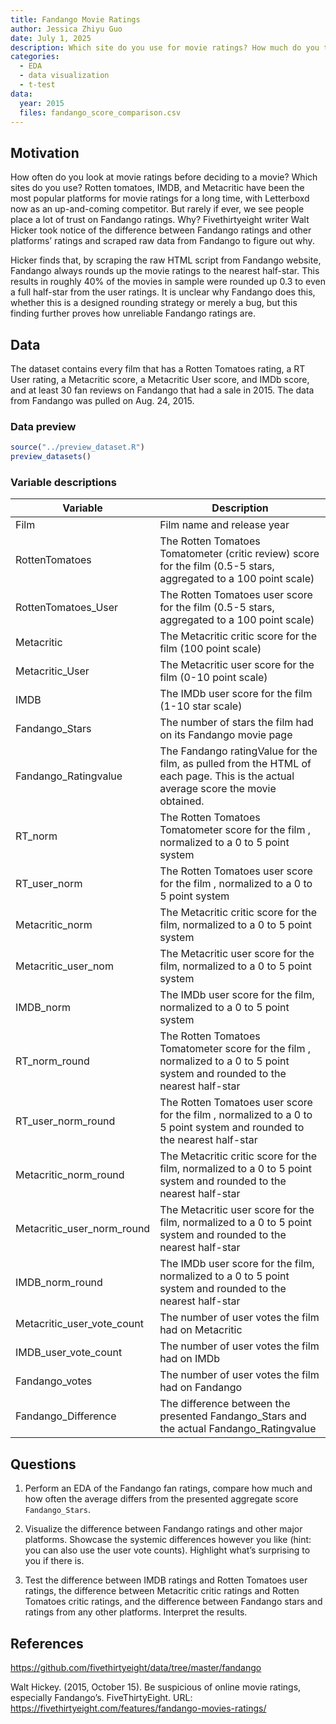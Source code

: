 ---
title: Fandango Movie Ratings
author: Jessica Zhiyu Guo
date: July 1, 2025
description: Which site do you use for movie ratings? How much do you trust the ratings? Walt Hicker took this question seriously and investigated the difference between Fandango ratings and other major platforms. 
categories:
  - EDA
  - data visualization
  - t-test
data:
  year: 2015
  files: fandango_score_comparison.csv
---

## Motivation
How often do you look at movie ratings before deciding to a movie? Which sites do you use? Rotten tomatoes, IMDB, and Metacritic have been the most popular platforms for movie ratings for a long time, with Letterboxd now as an up-and-coming competitor. But rarely if ever, we see people place a lot of trust on Fandango ratings. Why? Fivethirtyeight writer Walt Hicker took notice of the difference between Fandango ratings and other platforms' ratings and scraped raw data from Fandango to figure out why.

Hicker finds that, by scraping the raw HTML script from Fandango website, Fandango always rounds up the movie ratings to the nearest half-star. This results in roughly 40% of the movies in sample were rounded up 0.3 to even a full half-star from the user ratings. It is unclear why Fandango does this, whether this is a designed rounding strategy or merely a bug, but this finding further proves how unreliable Fandango ratings are.

## Data

The dataset contains every film that has a Rotten Tomatoes rating, a RT User rating, a Metacritic score, a Metacritic User score, and IMDb score, and at least 30 fan reviews on Fandango that had a sale in 2015. The data from Fandango was pulled on Aug. 24, 2015.

### Data preview

```{r, echo=FALSE, results="asis"}
source("../preview_dataset.R")
preview_datasets()
```

### Variable descriptions

| Variable | Description |
|----|-------------|
| Film | Film name and release year |
| RottenTomatoes | The Rotten Tomatoes Tomatometer (critic review) score for the film (0.5-5 stars, aggregated to a 100 point scale) |
| RottenTomatoes_User | The Rotten Tomatoes user score for the film (0.5-5 stars, aggregated to a 100 point scale)|
| Metacritic | The Metacritic critic score for the film (100 point scale)|
| Metacritic_User| The Metacritic user score for the film (0-10 point scale) |
| IMDB | The IMDb user score for the film (1-10 star scale)|
| Fandango_Stars | The number of stars the film had on its Fandango movie page|
| Fandango_Ratingvalue | The Fandango ratingValue for the film, as pulled from the HTML of each page. This is the actual average score the movie obtained.|
| RT_norm | The Rotten Tomatoes Tomatometer score for the film , normalized to a 0 to 5 point system|
| RT_user_norm | The Rotten Tomatoes user score for the film , normalized to a 0 to 5 point system|
| Metacritic_norm | The Metacritic critic score for the film, normalized to a 0 to 5 point system|
| Metacritic_user_nom | The Metacritic user score for the film, normalized to a 0 to 5 point system |
| IMDB_norm | The IMDb user score for the film, normalized to a 0 to 5 point system|
| RT_norm_round | The Rotten Tomatoes Tomatometer score for the film , normalized to a 0 to 5 point system and rounded to the nearest half-star|
| RT_user_norm_round | The Rotten Tomatoes user score for the film , normalized to a 0 to 5 point system and rounded to the nearest half-star |
| Metacritic_norm_round | The Metacritic critic score for the film, normalized to a 0 to 5 point system and rounded to the nearest half-star |
| Metacritic_user_norm_round | The Metacritic user score for the film, normalized to a 0 to 5 point system and rounded to the nearest half-star |
| IMDB_norm_round | The IMDb user score for the film, normalized to a 0 to 5 point system and rounded to the nearest half-star |
| Metacritic_user_vote_count | The number of user votes the film had on Metacritic | 
| IMDB_user_vote_count | The number of user votes the film had on IMDb |
| Fandango_votes | The number of user votes the film had on Fandango |
| Fandango_Difference | The difference between the presented Fandango_Stars and the actual Fandango_Ratingvalue| 


## Questions
1. Perform an EDA of the Fandango fan ratings, compare how much and how often the average differs from the presented aggregate score `Fandango_Stars`.

2. Visualize the difference between Fandango ratings and other major platforms. Showcase the systemic differences however you like (hint: you can also use the user vote counts). Highlight what's surprising to you if there is.

3. Test the difference between IMDB ratings and Rotten Tomatoes user ratings, the difference between Metacritic critic ratings and Rotten Tomatoes critic ratings, and the difference between Fandango stars and ratings from any other platforms. Interpret the results.


## References

<https://github.com/fivethirtyeight/data/tree/master/fandango>

Walt Hickey. (2015, October 15). Be suspicious of online movie ratings, especially Fandango’s. FiveThirtyEight. URL: <https://fivethirtyeight.com/features/fandango-movies-ratings/>

